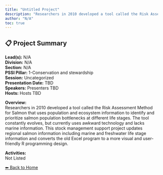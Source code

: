 ```yaml
---
title: "Untitled Project"
description: "Researchers in 2010 developed a tool called the Risk Assessment Method for Salmon that uses population and ecosystem information to identify and prioritize salmon population bottlenecks at different life stages. The tool constantly evolves, but currently uses awkward technology and lacks marine information. This stock management support project updates regional salmon information including marine and freshwater life stage information and converts the old Excel program to a more visual and user-friendly R programming design."
author: "N/A"
toc: true
---
```


## 📋 Project Summary

**Lead(s):** N/A  
**Division:** N/A  
**Section:** N/A  
**PSSI Pillar:** 1-Conservation and stewardship  
**Session:** Uncategorized  
**Presentation Date:** TBD  
**Speakers:** Presenters TBD  
**Hosts:** Hosts TBD  

**Overview:**  
Researchers in 2010 developed a tool called the Risk Assessment Method for Salmon that uses population and ecosystem information to identify and prioritize salmon population bottlenecks at different life stages. The tool constantly evolves, but currently uses awkward technology and lacks marine information. This stock management support project updates regional salmon information including marine and freshwater life stage information and converts the old Excel program to a more visual and user-friendly R programming design.   

**Activities:**  
Not Listed

[⬅ Back to Home](../index.qmd)
